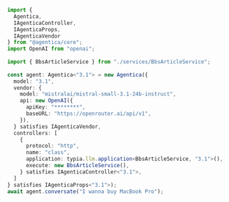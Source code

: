 ```typescript filename="src/main.claude.ts" showLineNumbers {13-19, 24}
import { 
  Agentica,
  IAgenticaController,
  IAgenticaProps,
  IAgenticaVendor
} from "@agentica/core";
import OpenAI from "openai";
 
import { BbsArticleService } from "./services/BbsArticleService";
 
const agent: Agentica<"3.1"> = new Agentica({
  model: "3.1",
  vendor: {
    model: "mistralai/mistral-small-3.1-24b-instruct",
    api: new OpenAI({
      apiKey: "********",
      baseURL: "https://openrouter.ai/api/v1",
    }),
  } satisfies IAgenticaVendor,
  controllers: [
    {
      protocol: "http",
      name: "class",
      application: typia.llm.application<BbsArticleService, "3.1">(),
      execute: new BbsArticleService(),
    } satisfies IAgenticaController<"3.1">,
  ]
} satisfies IAgenticaProps<"3.1">);
await agent.conversate("I wanna buy MacBook Pro");
```